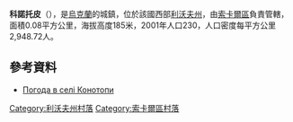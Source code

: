 {{coord|50|30|15|N|24|15|13|E|scale:100000|display=title}}

'''科諾托皮'''（{{lang-uk|Конотопи}}），是[[烏克蘭|烏克蘭]]的城鎮，位於該國西部[[利沃夫州|利沃夫州]]，由[[索卡爾區|索卡爾區]]負責管轄，面積0.08平方公里，海拔高度185米，2001年人口230，人口密度每平方公里2,948.72人。

==參考資料==
* [http://weather.in.ua/ua/l'vovskaja/11352 Погода в селі Конотопи] {{Wayback|url=http://weather.in.ua/ua/l%27vovskaja/11352 |date=20160305094912 }}

[[Category:利沃夫州村落|Category:利沃夫州村落]]
[[Category:索卡爾區村落|Category:索卡爾區村落]]


{{Lviv-geo-stub}}